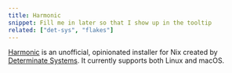 ```yaml
---
title: Harmonic
snippet: Fill me in later so that I show up in the tooltip
related: ["det-sys", "flakes"]
---
```


[Harmonic] is an unofficial, opinionated installer for Nix created by [Determinate Systems][ds]. It currently supports both Linux and macOS.

<Brief id="harmonic-differences" />

[ds]: https://determinate.systems
[harmonic]: /concepts/harmonic
